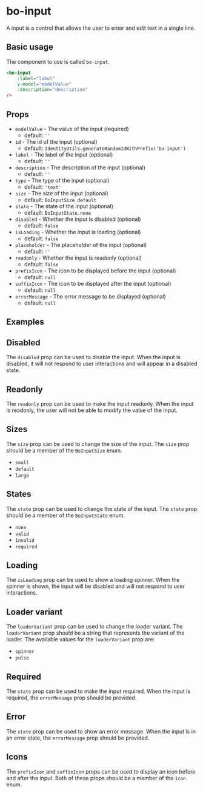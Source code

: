 
<Meta
	title="Components/bo-input"
	component={BoInputStories.BoInput}
/>

# bo-input

A input is a control that allows the user to enter and edit text in a single line.

## Basic usage

The component to use is called `bo-input`.

```html
<bo-input
	:label="label"
	v-model="modelValue"
	:description="description"
/>
```

## Props

- `modelValue` - The value of the input (required)
  - default: `''`
- `id` - The id of the input (optional)
  - default: `IdentityUtils.generateRandomIdWithPrefix('bo-input')`
- `label` - The label of the input (optional)
  - default: `''`
- `description` - The description of the input (optional)
  - default: `''`
- `type` - The type of the input (optional)
  - default: `'text'`
- `size` - The size of the input (optional)
  - default: `BoInputSize.default`
- `state` - The state of the input (optional)
  - default: `BoInputState.none`
- `disabled` - Whether the input is disabled (optional)
  - default: `false`
- `isLoading` - Whether the input is loading (optional)
  - default: `false`
- `placeholder` - The placeholder of the input (optional)
  - default: `''`
- `readonly` - Whether the input is readonly (optional)
  - default: `false`
- `prefixIcon` - The icon to be displayed before the input (optional)
  - default: `null`
- `suffixIcon` - The icon to be displayed after the input (optional)
  - default: `null`
- `errorMessage` - The error message to be displayed (optional)
  - default: `null`

## Examples

<Canvas of={BoInputStories.Example} />
<Controls of={BoInputStories.Example} />

## Disabled

The `disabled` prop can be used to disable the input. When the input is disabled, it will not respond to user interactions and will appear in a disabled state.

<Canvas of={BoInputStories.Disabled} />

## Readonly

The `readonly` prop can be used to make the input readonly. When the input is readonly, the user will not be able to modify the value of the input.

<Canvas of={BoInputStories.Readonly} />

## Sizes

The `size` prop can be used to change the size of the input. The `size` prop should be a member of the `BoInputSize` enum.

- `small`
- `default`
- `large`

<Canvas of={BoInputStories.Sizes} />

## States

The `state` prop can be used to change the state of the input. The `state` prop should be a member of the `BoInputState` enum.

- `none`
- `valid`
- `invalid`
- `required`

<Canvas of={BoInputStories.States} />

## Loading

The `isLoading` prop can be used to show a loading spinner. When the spinner is shown, the input will be disabled and will not respond to user interactions.

<Canvas of={BoInputStories.Loading} />

## Loader variant

The `loaderVariant` prop can be used to change the loader variant. The `loaderVariant` prop should be a string that represents the variant of the loader. The available values for the `loaderVariant` prop are:

- `spinner`
- `pulse`

<Canvas of={BoInputStories.WithLoaderVariantSpinner} />

## Required

The `state` prop can be used to make the input required. When the input is required, the `errorMessage` prop should be provided.

<Canvas of={BoInputStories.Required} />

## Error

The `state` prop can be used to show an error message. When the input is in an error state, the `errorMessage` prop should be provided.

<Canvas of={BoInputStories.Error} />

## Icons

The `prefixIcon` and `suffixIcon` props can be used to display an icon before and after the input.
Both of these props should be a member of the `Icon` enum.

<Canvas of={BoInputStories.Icons} />
